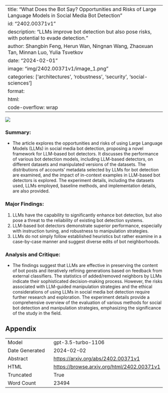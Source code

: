 
---
title: "What Does the Bot Say? Opportunities and Risks of Large Language Models in Social Media Bot Detection"
id: "2402.00371v1"
description: "LLMs improve bot detection but also pose risks, with potential to evade detection."
author: Shangbin Feng, Herun Wan, Ningnan Wang, Zhaoxuan Tan, Minnan Luo, Yulia Tsvetkov
date: "2024-02-01"
image: "img/2402.00371v1/image_1.png"
categories: ['architectures', 'robustness', 'security', 'social-sciences']
format:
  html:
    code-overflow: wrap
---

![](img/2402.00371v1/image_1.png)

### Summary:
- The article explores the opportunities and risks of using Large Language Models (LLMs) in social media bot detection, proposing a novel framework for LLM-based bot detectors. It discusses the performance of various bot detection models, including LLM-based detectors, on different datasets and manipulated versions of the datasets. The distributions of accounts' metadata selected by LLMs for bot detection are examined, and the impact of in-context examples in LLM-based bot detectors is explored. The experiment details, including the datasets used, LLMs employed, baseline methods, and implementation details, are also provided.

### Major Findings:
1. LLMs have the capability to significantly enhance bot detection, but also pose a threat to the reliability of existing bot detection systems.
2. LLM-based bot detectors demonstrate superior performance, especially with instruction tuning, and robustness to manipulation strategies.
3. LLMs do not simply follow established heuristics but rather examine in a case-by-case manner and suggest diverse edits of bot neighborhoods.

### Analysis and Critique:
- The findings suggest that LLMs are effective in preserving the content of bot posts and iteratively refining generations based on feedback from external classifiers. The statistics of added/removed neighbors by LLMs indicate their sophisticated decision-making process. However, the risks associated with LLM-guided manipulation strategies and the ethical considerations of using LLMs in social media bot detection require further research and exploration. The experiment details provide a comprehensive overview of the evaluation of various methods for social bot detection and manipulation strategies, emphasizing the significance of the study in the field.

## Appendix

|          |          |
|----------|----------|
| Model     | gpt-3.5-turbo-1106       |
| Date Generated     | 2024-02-02       |
| Abstract | [https://arxiv.org/abs/2402.00371v1](https://arxiv.org/abs/2402.00371v1)        |
| HTML     | [https://browse.arxiv.org/html/2402.00371v1](https://browse.arxiv.org/html/2402.00371v1)       |
| Truncated       | True       |
| Word Count       | 23494       |